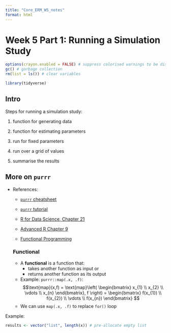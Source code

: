 ```yaml
---
title: "Core_ERM_W5_notes"
format: html
---
```


# Week 5 Part 1: Running a Simulation Study

```r
options(crayon.enabled = FALSE) # suppress colorised warnings to be displayed correctly
gc() # garbage collection
rm(list = ls()) # clear variables
```

```r
library(tidyverse)
```

## Intro

Steps for running a simulation study:

1.  function for generating data

2.  function for estimating parameters

3.  run for fixed parameters

4.  run over a grid of values

5.  summarise the results

## More on `purrr`

-   References:

    -   [`purrr` cheatsheet](https://github.com/rstudio/cheatsheets/blob/main/purrr.pdf)

    -   [`purrr` tutorial](https://jennybc.github.io/purrr-tutorial/index.html)

    -   [R for Data Science, Chapter 21](https://r4ds.hadley.nz/iteration.html)

    -   [Advanced R Chapter 9](https://adv-r.hadley.nz/functionals.html)

    -   [Functional Programming](https://dcl-prog.stanford.edu/)

    ### Functional

    -   A **functional** is a function that:
        -   takes another function as input or
        -   returns another function as its output
    -   Example: `purrr::map(.x, .f)`:$$\text{map}(x,f) = \text{map}\left( \begin{bmatrix}
        x_{1} \\
        x_{2} \\
        \vdots \\
        x_{n}
        \end{bmatrix}, f \right) = \begin{bmatrix}
        f(x_{1}) \\
        f(x_{2}) \\
        \vdots \\
        f(x_{n})
        \end{bmatrix} $$
    -   We can use `map(.x, .f)` to replace `for()` loop

Example:

```r
results <- vector("list", length(x)) # pre-allocate empty list

```
